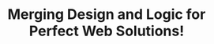 ---
title: "Merging Design and Logic for Perfect Web Solutions!"
publishedAt: "2024-10-19"
images:
  - "/images/projects/all_project.mp4"
---